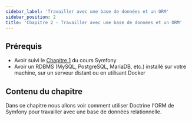 ```yaml
---
sidebar_label: 'Travailler avec une base de données et un ORM'
sidebar_position: 2
title: 'Chapitre 2 - Travailler avec une base de données et un ORM'
---
```



## Prérequis

- Avoir suivi le [Chapitre 1](/docs/php/Symfony/1) du cours Symfony
- Avoir un RDBMS (MySQL, PostgreSQL, MariaDB, etc.) installé sur votre machine, sur un serveur distant ou en utilisant Docker

## Contenu du chapitre

Dans ce chapitre nous allons voir comment utiliser Doctrine l'ORM de Symfony pour travailler avec une base de données relationnelle.

<DocCardList items={useCurrentSidebarCategory().items} />
